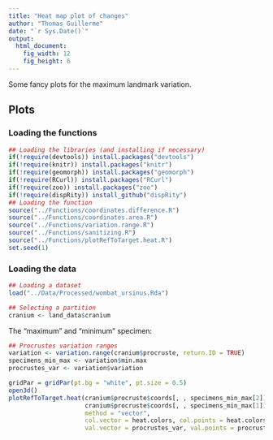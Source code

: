 ```yaml
---
title: "Heat map plot of changes"
author: "Thomas Guillerme"
date: "`r Sys.Date()`"
output:
  html_document:
    fig_width: 12
    fig_height: 6
---
```


Some fancy plots for the maximum landmark variation.

## Plots 

### Loading the functions

```r
## Loading the libraries (and installing if necessary)
if(!require(devtools)) install.packages("devtools")
if(!require(knitr)) install.packages("knitr")
if(!require(geomorph)) install.packages("geomorph")
if(!require(RCurl)) install.packages("RCurl")
if(!require(zoo)) install.packages("zoo")
if(!require(dispRity)) install_github("dispRity")
## Loading the function
source("../Functions/coordinates.difference.R")
source("../Functions/coordinates.area.R")
source("../Functions/variation.range.R")
source("../Functions/sanitizing.R")
source("../Functions/plotRefToTarget.heat.R")
set.seed(1)
```

### Loading the data

```r
## Loading a dataset
load("../Data/Processed/wombat_ursinus.Rda")

## Selecting a partition
cranium <- land_data$cranium
```

The "maximum" and "minimum" specimen:

```r
## Procrustes variation ranges
variation <- variation.range(cranium$procruste, return.ID = TRUE)
specimens_min_max <- variation$min.max
procrustes_var <- variation$variation
```

```r
gridPar = gridPar(pt.bg = "white", pt.size = 0.5)
open3d()
plotRefToTarget.heat(cranium$procruste$coords[, , specimens_min_max[2]],
                     cranium$procruste$coords[, , specimens_min_max[1]],
                     method = "vector",
                     col.vector = heat.colors, col.points = heat.colors,
                     val.vector = procrustes_var, val.points = procrustes_var)
```
